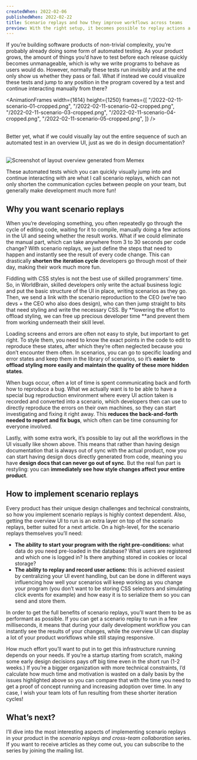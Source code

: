 ```yaml
---
createdWhen: 2022-02-06
publishedWhen: 2022-02-22
title: Scenario replays and how they improve workflows across teams
preview: With the right setup, it becomes possible to replay actions a user might take to jump specific points in a UI. This allows developers to get things done quicker and collaborate more fluidly with designers, QA and other teams.
---
```



If you’re building software products of non-trivial complexity, you’re probably already doing some form of automated testing. As your product grows, the amount of things you’d have to test before each release quickly becomes unmanageable, which is why we write programs to behave as users would do. However, normally these tests run invisibly and at the end only show us whether they pass or fail. What if instead we could visualize these tests and jump to any position in the program covered by a test and continue interacting manually from there?

<AnimationFrames
  width={1614}
  height={1250}
  frames={[
    "/2022-02-11-scenario-01-cropped.png",
    "/2022-02-11-scenario-02-cropped.png",
    "/2022-02-11-scenario-03-cropped.png",
    "/2022-02-11-scenario-04-cropped.png",
    "/2022-02-11-scenario-05-cropped.png",
  ]}
/>

<br />
Better yet, what if we could visually lay out the entire sequence of such an automated
test in an overview UI, just as we do in design documentation?
<br />
<br />

![Screenshot of layout overview generated from Memex](./2022-02-11-meta-ui.png)

These automated tests which you can quickly visually jump into and continue interacting
with are what I call scenario replays, which can not only shorten the communication
cycles between people on your team, but generally make development much more fun!

## Why you want scenario replays

When you’re developing something, you often repeatedly go through the cycle of editing code, waiting for it to compile, manually doing a few actions in the UI and seeing whether the result works. What if we could eliminate the manual part, which can take anywhere from 3 to 30 seconds per code change? With scenario replays, we just define the steps that need to happen and instantly see the result of every code change. This can drastically **shorten the iteration cycle** developers go through most of their day, making their work much more fun.

Fiddling with CSS styles is not the best use of skilled programmers’ time. So, in WorldBrain, skilled developers only write the actual business logic and put the basic structure of the UI in place, writing scenarios as they go. Then, we send a link with the scenario reproduction to the CEO (we’re two devs + the CEO who also does design), who can then jump straight to bits that need styling and write the necessary CSS. By **lowering the effort to offload styling, we can free up precious developer time **and prevent them from working underneath their skill level.

Loading screens and errors are often not easy to style, but important to get right. To style them, you need to know the exact points in the code to edit to reproduce these states, after which they’re often neglected because you don’t encounter them often. In scenarios, you can go to specific loading and error states and keep them in the library of scenarios, so it’s **easier to offload styling more easily and maintain the quality of these more hidden states**.

When bugs occur, often a lot of time is spent communicating back and forth how to reproduce a bug. What we actually want is to be able to have a special bug reproduction environment where every UI action taken is recorded and converted into a scenario, which developers then can use to directly reproduce the errors on their own machines, so they can start investigating and fixing it right away. This **reduces the back-and-forth needed to report and fix bugs**, which often can be time consuming for everyone involved.

Lastly, with some extra work, it’s possible to lay out all the workflows in the UI visually like shown above. This means that rather than having design documentation that is always out of sync with the actual product, now you can start having design docs directly generated from code, meaning you have **design docs that can never go out of sync**. But the real fun part is restyling: you can **immediately see how style changes affect your entire product**.

## How to implement scenario replays

Every product has their unique design challenges and technical constraints, so how you implement scenario replays is highly context dependent. Also, getting the overview UI to run is an extra layer on top of the scenario replays, better suited for a next article. On a high-level, for the scenario replays themselves you’ll need:

- **The ability to start your program with the right pre-conditions:** what data do you need pre-loaded in the database? What users are registered and which one is logged in? Is there anything stored in cookies or local storage?
- **The ability to replay and record user actions:** this is achieved easiest by centralizing your UI event handling, but can be done in different ways influencing how well your scenarios will keep working as you change your program (you don’t want to be storing CSS selectors and simulating click events for example) and how easy it is to serialize them so you can send and store them.

In order to get the full benefits of scenario replays, you’ll want them to be as performant as possible. If you can get a scenario replay to run in a few milliseconds, it means that during your daily development workflow you can instantly see the results of your changes, while the overview UI can display a lot of your product workflows while still staying responsive.

How much effort you’ll want to put in to get this infrastructure running depends on your needs. If you’re a startup starting from scratch, making some early design decisions pays off big time even in the short run (1-2 weeks.) If you’re a bigger organization with more technical constraints, I’d calculate how much time and motivation is wasted on a daily basis by the issues highlighted above so you can compare that with the time you need to get a proof of concept running and increasing adoption over time. In any case, I wish your team lots of fun resulting from these shorter iteration cycles!

## What’s next?

I’ll dive into the most interesting aspects of implementing scenario replays in your product in the _scenario replays and cross-team collaboration_ series. If you want to receive articles as they come out, you can <NewsletterLink>subscribe to the series by joining the mailing list</NewsletterLink>.

<ScenarioReplaysFollowUps current="/blog/scenario-replays" />
